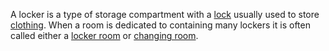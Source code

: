 A locker is a type of storage compartment with a [[lock]] usually used to store [[clothing]]. When a room is dedicated to containing many lockers it is often called either a [[locker room]] or [[changing room]].